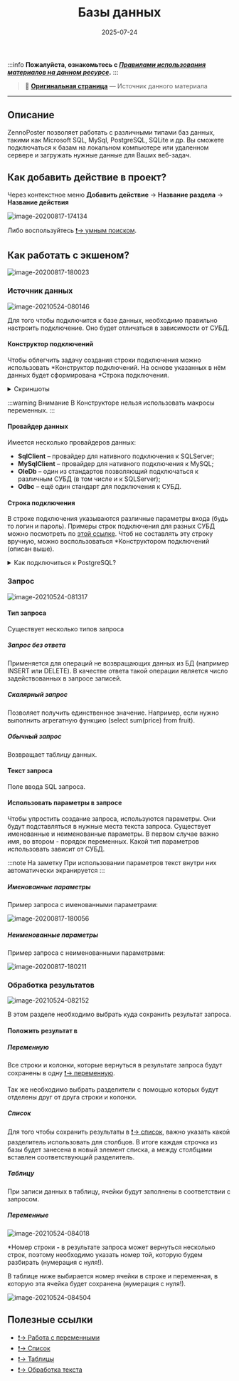 ﻿---
sidebar_position: 5
title: "Базы данных"
description: "Конвертировано из HTML в MDX"
date: "2025-07-24"
converted: true
originalFile: "Базы данных.txt"
targetUrl: "https://zennolab.atlassian.net/wiki/spaces/RU/pages/486473806"
---
:::info **Пожалуйста, ознакомьтесь с [*Правилами использования материалов на данном ресурсе*](../Disclaimer).**
:::

> 🔗 **[Оригинальная страница](https://zennolab.atlassian.net/wiki/spaces/RU/pages/486473806)** — Источник данного материала

_______________________________________________  

## Описание

ZennoPoster позволяет работать с различными типами баз данных, такими как Microsoft SQL, MySql, PostgreSQL, SQLite и др. Вы сможете подключаться к базам на локальном компьютере или удаленном сервере и загружать нужные данные для Ваших веб-задач.

## Как добавить действие в проект?

Через контекстное меню **Добавить действие** → **Название раздела** → **Название действия**

![image-20200817-174134](./assets/Базы_данных/Базы_данных_pic1.png)



Либо воспользуйтесь [❗→ умным поиском](https://zennolab.atlassian.net/wiki/spaces/RU/pages/506200090/ProjectMaker+7#%D0%A3%D0%BC%D0%BD%D1%8B%D0%B9-%D0%BF%D0%BE%D0%B8%D1%81%D0%BA-%D0%B4%D0%B5%D0%B9%D1%81%D1%82%D0%B2%D0%B8%D0%B9 "https://zennolab.atlassian.net/wiki/spaces/RU/pages/506200090/ProjectMaker+7#%D0%A3%D0%BC%D0%BD%D1%8B%D0%B9-%D0%BF%D0%BE%D0%B8%D1%81%D0%BA-%D0%B4%D0%B5%D0%B9%D1%81%D1%82%D0%B2%D0%B8%D0%B9").

## Как работать с экшеном?

![image-20200817-180023](./assets/Базы_данных/Базы_данных_pic2.png)



  

### Источник данных

![image-20210524-080146](./assets/Базы_данных/Базы_данных_pic3.png)



Для того чтобы подключится к базе данных, необходимо правильно настроить подключение. Оно будет отличаться в зависимости от СУБД.

#### Конструктор подключений

Чтобы облегчить задачу создания строки подключения можно использовать *Конструктор подключений. На основе указанных в нём данных будет сформирована *Строка подключения.

<details>
<summary>Скриншоты</summary>

![image-20200817-175634](./assets/Базы_данных/Базы_данных_pic4.png)



![image-20200817-175728](./assets/Базы_данных/Базы_данных_pic5.png)



</details>

:::warning Внимание
В Конструкторе нельзя использовать макросы переменных.
:::

#### Провайдер данных

Имеется несколько провайдеров данных:

- **SqlClient** – провайдер для нативного подключения к SQLServer;
- **MySqlClient** – провайдер для нативного подключения к MySQL;
- **OleDb** – один из стандартов позволяющий подключаться к различным СУБД (в том числе и к SQLServer);
- **Odbc** – ещё один стандарт для подключения к СУБД.

#### Строка подключения

В строке подключения указываются различные параметры входа (будь то логин и пароль). Примеры строк подключения для разных СУБД можно посмотреть по [этой ссылке](https://www.connectionstrings.com/ "https://www.connectionstrings.com/").
Чтоб не составлять эту строку вручную, можно воспользоваться *Конструктором подключений (описан выше).

<details>
<summary>Как подключиться к PostgreSQL?</summary>

Наш пользователь **Lord\_Alfred** написал подробный гайд по подключению ZennoPoster к PostgreSQL через ODBC. Рекомендуем к ознакомлению:

[PostgreSQL (СУБД) и ZennoPoster - подключение через ODBC](https://zennolab.com/discussion/threads/postgresql-subd-i-zennoposter-podkljuchenie-cherez-odbc.43320/)

</details>
  

### Запрос

![image-20210524-081317](./assets/Базы_данных/Базы_данных_pic6.png)



#### Тип запроса

Существует несколько типов запроса

##### **Запрос без ответа**

Применяется для операций не возвращающих данных из БД (например INSERT или DELETE). В качестве ответа такой операции является число задействованных в запросе записей.

##### **Скалярный запрос**

Позволяет получить единственное значение. Например, если нужно выполнить агрегатную функцию (select sum(price) from fruit).

##### **Обычный запрос**

Возвращает таблицу данных.

#### Текст запроса

Поле ввода SQL запроса.

#### Использовать параметры в запросе

Чтобы упростить создание запроса, используются параметры. Они будут подставляться в нужные места текста запроса. Существует именованные и неименованные параметры. В первом случае важно имя, во втором - порядок переменных.
Какой тип параметров использовать зависит от СУБД.

:::note На заметку
При использовании параметров текст внутри них автоматически экранируется
:::

##### **Именованные параметры**

Пример запроса с именованными параметрами:

![image-20200817-180056](./assets/Базы_данных/Базы_данных_pic7.png)



##### **Неименованные параметры**

Пример запроса с неименованными параметрами:

![image-20200817-180211](./assets/Базы_данных/Базы_данных_pic8.png)



  

### Обработка результатов

![image-20210524-082152](./assets/Базы_данных/Базы_данных_pic9.png)



В этом разделе необходимо выбрать куда сохранить результат запроса.

#### Положить результат в

##### **Переменную**

Все строки и колонки, которые вернуться в результате запроса будут сохранены в одну [❗→ переменную](/wiki/spaces/RU/pages/486309922 "/wiki/spaces/RU/pages/486309922").

Так же необходимо выбрать разделители с помощью которых будут отделены друг от друга строки и колонки.

##### **Список**

Для того чтобы сохранить результаты в [❗→ список](/wiki/spaces/RU/pages/534053375 "/wiki/spaces/RU/pages/534053375"), важно указать какой разделитель использовать для столбцов. В итоге каждая строчка из базы будет занесена в новый элемент списка, а между столбцами вставлен соответствующий разделитель.

##### **Таблицу**

При записи данных в таблицу, ячейки будут заполнены в соответствии с запросом.

##### **Переменные**

![image-20210524-084018](./assets/Базы_данных/Базы_данных_pic10.png)



*Номер строки **-** в результате запроса может вернуться несколько строк, поэтому необходимо указать номер той, которую будем разбирать (нумерация с нуля!). 

В таблице ниже выбирается номер ячейки в строке и переменная, в которую эта ячейка будет сохранена (нумерация с нуля!).

![image-20210524-084504](./assets/Базы_данных/Базы_данных_pic11.png)



## Полезные ссылки

- [❗→ Работа с переменными](/wiki/spaces/RU/pages/486309922 "/wiki/spaces/RU/pages/486309922")
- [❗→ Список](/wiki/spaces/RU/pages/534053375 "/wiki/spaces/RU/pages/534053375")
- [❗→ Таблицы](/wiki/spaces/RU/pages/534315019 "/wiki/spaces/RU/pages/534315019")
- [❗→ Обработка текста](/wiki/spaces/RU/pages/488865793 "/wiki/spaces/RU/pages/488865793")